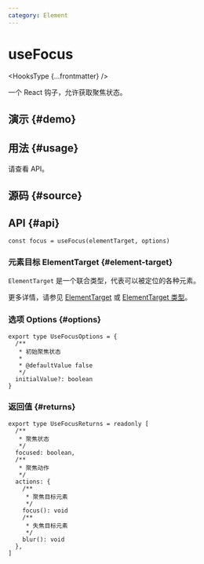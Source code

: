```yaml
---
category: Element
---
```


# useFocus


<HooksType {...frontmatter} />

一个 React 钩子，允许获取聚焦状态。

## 演示 \{#demo}


<App />

## 用法 \{#usage}

请查看 API。

## 源码 \{#source}


<Source />

## API \{#api}

```tsx
const focus = useFocus(elementTarget, options)
```

### 元素目标 ElementTarget \{#element-target}

`ElementTarget` 是一个联合类型，代表可以被定位的各种元素。

更多详情，请参见 [ElementTarget](/docs/fearetus/element-target) 或 [ElementTarget 类型](/docs/fearetus/element-target#element-target-types)。

### 选项 Options \{#options}

```tsx
export type UseFocusOptions = {
  /**
   * 初始聚焦状态
   *
   * @defaultValue false
   */
  initialValue?: boolean
}
```

### 返回值 \{#returns}

```tsx
export type UseFocusReturns = readonly [
  /**
   * 聚焦状态
   */
  focused: boolean,
  /**
   * 聚焦动作
   */
  actions: {
    /**
     * 聚焦目标元素
     */
    focus(): void
    /**
     * 失焦目标元素
     */
    blur(): void
  },
]
```
